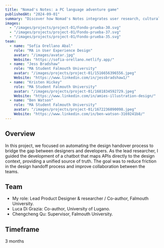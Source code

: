 ```yaml
---
title: "Nomad's Notes: a PC language adventure game"
publishedAt: "2024-09-01"
summary: "Discover how Nomad's Notes integrates user research, cultural authenticity, and iterative design to craft an engaging language-learning game that turns exploration into education—and why this innovative approach resonates with players and experts alike."
images:
  - "/images/projects/project-01/Fondo-prueba-30.svg"
  - "/images/projects/project-01/Fondo-prueba-37.svg"
  - "/images/projects/project-01/Fondo-prueba-35.svg"
team:
  - name: "Sofía Orellano Abal"
    role: "MA in User Experience Design"
    avatar: "/images/avatar.jpg"
    Website: "https://sofia-orellano.netlify.app/"
  - name: "Jess Bradshaw"
    role: "MA Student Falmouth University"
    avatar: "/images/projects/project-01/1516656396556.jpeg"
    Website: "https://www.linkedin.com/in/jessbradshaw1/"
  - name: "Kristen Hickey"
    role: "MA Student Falmouth University"
    avatar: "/images/projects/project-01/1681834592729.jpeg"
    Website: "https://www.linkedin.com/in/amies-illustration-design/"
  - name: "Ben Watson"
    role: "MA Student Falmouth University"
    avatar: "/images/projects/project-01/1672236090098.jpeg"
    Website: "https://www.linkedin.com/in/ben-watson-3169241b8/"
---
```


## Overview

In this project, we focused on automating the design handover process to bridge the gap between designers and developers. As the lead researcher, I guided the development of a chatbot that maps APIs directly to the design context, providing a unified source of truth. The goal was to reduce friction in the design handoff process and improve collaboration between the teams.

## Team

- My role: Lead Product Designer & researcher / Co-author, Falmouth University. 
- Luca Di Grazia: Co-author, University of Lugano.
- Chengcheng Qu: Supervisor, Falmouth University.


## Timeframe
3 months

